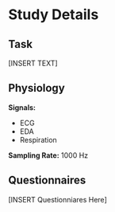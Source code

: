 # Study Details

## Task 
[INSERT TEXT]

## Physiology
**Signals:**

- ECG
- EDA
- Respiration

**Sampling Rate:** 1000 Hz


## Questionnaires
[INSERT Questionniares Here]

